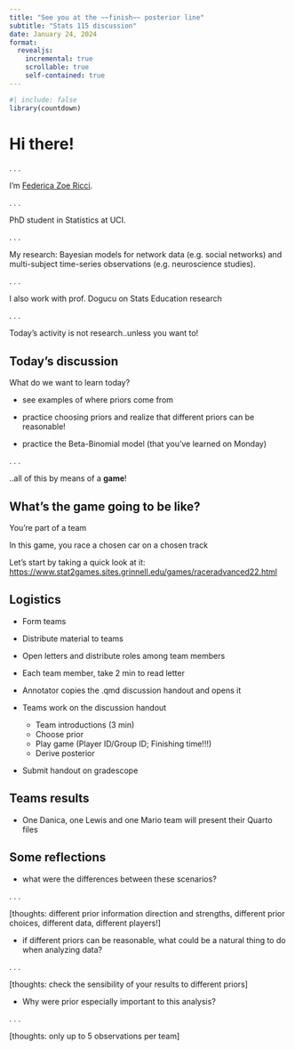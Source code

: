```yaml
---
title: "See you at the ~~finish~~ posterior line"
subtitle: "Stats 115 discussion"
date: January 24, 2024
format: 
  revealjs:
    incremental: true
    scrollable: true
    self-contained: true
---
```


```r
#| include: false
library(countdown)
```

# {background-image="slides-figures/start_line.jpg" background-position="right" background-size="contain"}

# Hi there!
. . .

I'm [Federica Zoe Ricci](https://federicazoe.github.io/).

. . .

PhD student in Statistics at UCI.

. . .

My research: Bayesian models for network data (e.g. social networks) and multi-subject time-series observations (e.g. neuroscience studies).

. . .


I also work with prof. Dogucu on Stats Education research

. . .


Today's activity is not research..unless you want to!


## Today's discussion

What do we want to learn today?

- see examples of where priors come from 

- practice choosing priors and realize that different priors can be reasonable!

- practice the Beta-Binomial model (that you've learned on Monday)

. . .

..all of this by means of a **game**!

## What's the game going to be like?

You're part of a team

In this game, you race a chosen car on a chosen track

Let's start by taking a quick look at it: [https://www.stat2games.sites.grinnell.edu/games/raceradvanced22.html](https://www.stat2games.sites.grinnell.edu/games/raceradvanced22.html)

## Logistics

- Form teams

- Distribute material to teams

- Open letters and distribute roles among team members

- Each team member, take 2 min to read letter 

- Annotator copies the .qmd discussion handout and opens it

- Teams work on the discussion handout
  - Team introductions (3 min)
  - Choose prior
  - Play game (Player ID/Group ID; Finishing time!!!)
  - Derive posterior
  
- Submit handout on gradescope

## Teams results
  
- One Danica, one Lewis and one Mario team will present their Quarto files

## Some reflections

- what were the differences between these scenarios? 

. . . 

[thoughts: different prior information direction and strengths, different prior choices, different data, different players!] 

- if different priors can be reasonable, what could be a natural thing to do when analyzing data?

. . . 

[thoughts: check the sensibility of your results to different priors] 

- Why were prior especially important to this analysis?

. . .

[thoughts: only up to 5 observations per team] 

#  {background-image="slides-figures/finish_line.jpg" background-position="right" background-size="contain"}















